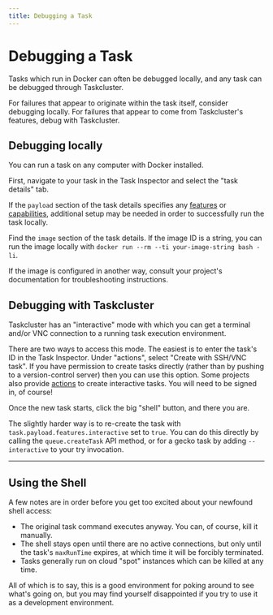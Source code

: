 ```yaml
---
title: Debugging a Task
---
```


# Debugging a Task

Tasks which run in Docker can often be debugged locally, and any task can be
debugged through Taskcluster.

For failures that appear to originate within the task itself, consider
debugging locally. For failures that appear to come from Taskcluster's
features, debug with Taskcluster.

## Debugging locally

You can run a task on any computer with Docker installed.

First, navigate to your task in the Task Inspector and select the "task details" tab.

If the `payload` section of the task details specifies any
[features](/docs/reference/workers/docker-worker/docs/features)
or
[capabilities](/docs/reference/workers/docker-worker/docs/payload),
additional setup may be needed in order to successfully run the task locally.

Find the `image` section of the task details. If the image ID is a string, you
can run the image locally with `docker run --rm --ti your-image-string bash
-li`.

If the image is configured in another way, consult your project's
documentation for troubleshooting instructions.

## Debugging with Taskcluster

Taskcluster has an "interactive" mode with which you can get a terminal and/or
VNC connection to a running task execution environment.

There are two ways to access this mode. The easiest is to enter the task's ID
in the Task Inspector. Under
"actions", select "Create with SSH/VNC task". If you have permission to create
tasks directly (rather than by pushing to a version-control server) then you
can use this option. Some projects also provide
[actions](/docs/manual/using/actions) to create
interactive tasks. You will need to be signed in, of course!

Once the new task starts, click the big "shell" button, and there you are.

The slightly harder way is to re-create the task with
`task.payload.features.interactive` set to `true`.  You can do this directly
by calling the `queue.createTask` API method, or for a gecko task by adding
`--interactive` to your try invocation.

---

## Using the Shell

A few notes are in order before you get too excited about your newfound shell access:

 * The original task command executes anyway.  You can, of course, kill it manually.
 * The shell stays open until there are no active connections, but only until the task's `maxRunTime` expires, at which time it will be forcibly terminated.
 * Tasks generally run on cloud "spot" instances which can be killed at any time.

All of which is to say, this is a good environment for poking around to see
what's going on, but you may find yourself disappointed if you try to use it as
a development environment.
